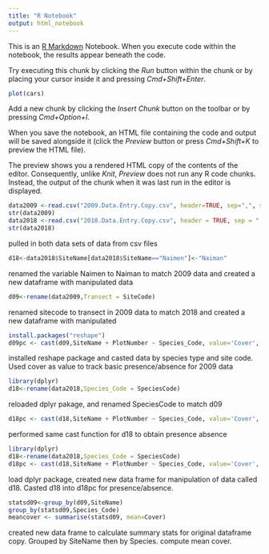 ```yaml
---
title: "R Notebook"
output: html_notebook
---
```


This is an [R Markdown](http://rmarkdown.rstudio.com) Notebook. When you execute code within the notebook, the results appear beneath the code. 

Try executing this chunk by clicking the *Run* button within the chunk or by placing your cursor inside it and pressing *Cmd+Shift+Enter*. 

```r
plot(cars)
```

Add a new chunk by clicking the *Insert Chunk* button on the toolbar or by pressing *Cmd+Option+I*.

When you save the notebook, an HTML file containing the code and output will be saved alongside it (click the *Preview* button or press *Cmd+Shift+K* to preview the HTML file). 

The preview shows you a rendered HTML copy of the contents of the editor. Consequently, unlike *Knit*, *Preview* does not run any R code chunks. Instead, the output of the chunk when it was last run in the editor is displayed.

```r
data2009 <-read.csv("2009.Data.Entry.Copy.csv", header=TRUE, sep=",", stringsAsFactors = FALSE)
str(data2009)
data2018 <-read.csv("2018.Data.Entry.Copy.csv", header = TRUE, sep = ",",stringsAsFactors = FALSE)
str(data2018)

```
pulled in both data sets of data from csv files 
```r
d18<-data2018$SiteName[data2018$SiteName=="Naimen"]<-"Naiman"

```
renamed the variable Naimen to Naiman to match 2009 data and created a new dataframe with manipulated data
```r
d09<-rename(data2009,Transect = SiteCode)
```
renamed sitecode to transect in 2009 data to match 2018 and created a new dataframe with manipulated 
```r
install.packages("reshape")
d09pc <- cast(d09,SiteName + PlotNumber ~ Species_Code, value='Cover', FUN=mean)

```
installed reshape package and casted data by species type and site code. Used cover as value to track basic presence/absence for 2009 data
```r
library(dplyr)
d18<-rename(data2018,Species_Code = SpeciesCode)
```
reloaded dplyr pakage, and renamed SpeciesCode to match d09 
```r
d18pc <- cast(d18,SiteName + PlotNumber ~ Species_Code, value='Cover', FUN=mean)
```
performed same cast function for d18 to obtain presence absence 
```r
library(dplyr)
d18<-rename(data2018,Species_Code = SpeciesCode)
d18pc <- cast(d18,SiteName + PlotNumber ~ Species_Code, value='Cover', FUN=mean)
```
load dplyr package, created new data frame for manipulation of data called d18. Casted d18 into d18pc for presence/absence. 
```r
statsd09<-group_by(d09,SiteName)
group_by(statsd09,Species_Code)
meancover <- summarise(statsd09, mean=Cover)
```
created new data frame to calculate summary stats for original dataframe copy. Grouped by SiteName then by Species. compute mean cover. 
